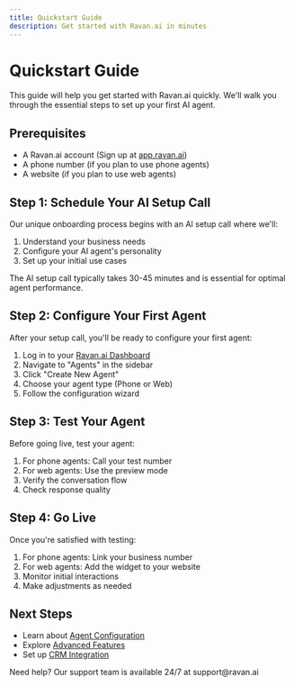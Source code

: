 ```yaml
---
title: Quickstart Guide
description: Get started with Ravan.ai in minutes
---
```


# Quickstart Guide

This guide will help you get started with Ravan.ai quickly. We'll walk you through the essential steps to set up your first AI agent.

## Prerequisites

- A Ravan.ai account (Sign up at [app.ravan.ai](https://app.ravan.ai))
- A phone number (if you plan to use phone agents)
- A website (if you plan to use web agents)

## Step 1: Schedule Your AI Setup Call

Our unique onboarding process begins with an AI setup call where we'll:

1. Understand your business needs
2. Configure your AI agent's personality
3. Set up your initial use cases

<Callout type="info">
  The AI setup call typically takes 30-45 minutes and is essential for optimal agent performance.
</Callout>

## Step 2: Configure Your First Agent

After your setup call, you'll be ready to configure your first agent:

1. Log in to your [Ravan.ai Dashboard](https://app.ravan.ai)
2. Navigate to "Agents" in the sidebar
3. Click "Create New Agent"
4. Choose your agent type (Phone or Web)
5. Follow the configuration wizard

## Step 3: Test Your Agent

Before going live, test your agent:

1. For phone agents: Call your test number
2. For web agents: Use the preview mode
3. Verify the conversation flow
4. Check response quality

## Step 4: Go Live

Once you're satisfied with testing:

1. For phone agents: Link your business number
2. For web agents: Add the widget to your website
3. Monitor initial interactions
4. Make adjustments as needed

## Next Steps

- Learn about [Agent Configuration](/agents/overview)
- Explore [Advanced Features](/advanced-features)
- Set up [CRM Integration](/crm-automation/crm-integration)

<Callout type="success">
  Need help? Our support team is available 24/7 at support@ravan.ai
</Callout>
